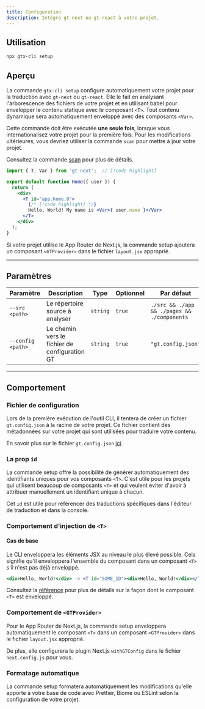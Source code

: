 ```yaml
---
title: Configuration
description: Intègre gt-next ou gt-react à votre projet.
---
```

## Utilisation

```bash
npx gtx-cli setup
```

## Aperçu

La commande `gtx-cli setup` configure automatiquement votre projet pour la traduction avec `gt-next` ou `gt-react`.
Elle le fait en analysant l'arborescence des fichiers de votre projet et en utilisant babel pour envelopper le contenu statique avec le composant `<T>`.
Tout contenu dynamique sera automatiquement enveloppé avec des composants `<Var>`.

Cette commande doit être exécutée **une seule fois**, lorsque vous internationalisez votre projet pour la première fois.
Pour les modifications ultérieures, vous devriez utiliser la commande `scan` pour mettre à jour votre projet.

Consultez la commande [scan](/docs/cli/scan) pour plus de détails.


```jsx title="src/app/Home.js"
import { T, Var } from 'gt-next';  // [!code highlight]

export default function Home({ user }) {
  return (
    <div>
      <T id="app.home.0">
        {/* [!code highlight] */}
        Hello, World! My name is <Var>{ user.name }</Var>
      </T>
    </div>
  );
}
```

Si votre projet utilise le App Router de Next.js, la commande setup ajoutera un composant `<GTProvider>` dans le fichier `layout.jsx` approprié.

---

## Paramètres

| Paramètre       | Description                                      | Type    | Optionnel | Par défaut      |
|-----------------|--------------------------------------------------|---------|----------|-----------------|
| `--src <path>`           | Le répertoire source à analyser                  | `string`  | `true`     |  `./src && ./app && ./pages && ./components` |
| `--config <path>`        | Le chemin vers le fichier de configuration GT    | `string`  | `true`     | `"gt.config.json"` |

---

## Comportement

### Fichier de configuration

Lors de la première exécution de l'outil CLI, il tentera de créer un fichier `gt.config.json` à la racine de votre projet.
Ce fichier contient des métadonnées sur votre projet qui sont utilisées pour traduire votre contenu.

En savoir plus sur le fichier `gt.config.json` [ici](/docs/cli/reference/config).

### La prop `id`

La commande setup offre la possibilité de générer automatiquement des identifiants uniques pour vos composants `<T>`.
C'est utile pour les projets qui utilisent beaucoup de composants `<T>` et qui veulent éviter d'avoir à attribuer manuellement un identifiant unique à chacun.

Cet `id` est utile pour référencer des traductions spécifiques dans l'éditeur de traduction et dans la console.

### Comportement d'injection de `<T>`

#### Cas de base

Le CLI enveloppera les éléments JSX au niveau le plus élevé possible.
Cela signifie qu'il enveloppera l'ensemble du composant dans un composant `<T>` s'il n'est pas déjà enveloppé.

```jsx
<div>Hello, World!</div> -> <T id="SOME_ID"><div>Hello, World!</div></T>
```

Consultez la [référence](/docs/cli/reference/wrapping) pour plus de détails sur la façon dont le composant `<T>` est enveloppé.

### Comportement de `<GTProvider>`

Pour le App Router de Next.js, la commande setup enveloppera automatiquement le composant `<T>` dans un composant `<GTProvider>` dans le fichier `layout.jsx` approprié.

De plus, elle configurera le plugin Next.js `withGTConfig` dans le fichier `next.config.js` pour vous.

### Formatage automatique

La commande setup formatera automatiquement les modifications qu'elle apporte à votre base de code avec Prettier, Biome ou ESLint selon la configuration de votre projet.

